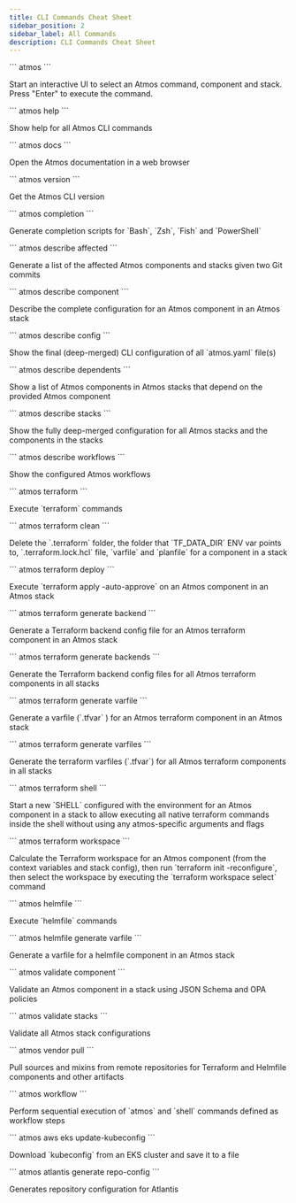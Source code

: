 ```yaml
---
title: CLI Commands Cheat Sheet
sidebar_position: 2
sidebar_label: All Commands
description: CLI Commands Cheat Sheet
---
```


<CardGroup title="General" className="cheatsheet">

  <Card url="/cli/commands/help">
    ```
    atmos
    ```
    <p>Start an interactive UI to select an Atmos command, component and stack. Press "Enter" to execute the command.</p>
  </Card>

  <Card url="/cli/commands/help">
    ```
    atmos help
    ```   
    <p>Show help for all Atmos CLI commands</p>
  </Card>

  <Card url="/cli/commands/docs">
    ```
    atmos docs
    ```
   <p>Open the Atmos documentation in a web browser</p>
  </Card>

  <Card url="/cli/commands/version">
    ```
    atmos version
    ```
    <p>Get the Atmos CLI version</p>
  </Card>

  <Card url="/cli/commands/completion">
    ```
    atmos completion
    ```            
    <p>Generate completion scripts for `Bash`, `Zsh`, `Fish` and `PowerShell`</p>
  </Card>
</CardGroup>

<CardGroup title="Describe Commands" className="cheatsheet">
  <Card url="/cli/commands/describe/affected">
    ```
    atmos describe affected
    ```                         
    <p>Generate a list of the affected Atmos components and stacks given two Git commits</p>
  </Card>

  <Card url="/cli/commands/describe/component">
    ```
    atmos describe component
    ```                     
    <p>Describe the complete configuration for an Atmos component in an Atmos stack</p>
  </Card>

  <Card url="/cli/commands/describe/config">
    ```
    atmos describe config
    ```  
    <p>Show the final (deep-merged) CLI configuration of all `atmos.yaml` file(s)</p>
  </Card>

  <Card url="/cli/commands/describe/dependents">
    ```
    atmos describe dependents
    ```                    
    <p>Show a list of Atmos components in Atmos stacks that depend on the provided Atmos component</p>
  </Card>

  <Card url="/cli/commands/describe/stacks">
    ```
    atmos describe stacks
    ``` 
    <p>Show the fully deep-merged configuration for all Atmos stacks and the components in the stacks</p>
  </Card>

  <Card url="/cli/commands/describe/workflows">
    ```
    atmos describe workflows
    ```                      
    <p>Show the configured Atmos workflows</p>
  </Card>
</CardGroup>

<CardGroup title="Terraform Commands" className="cheatsheet">
  <Card url="/cli/commands/terraform/usage">
    ```
    atmos terraform
    ```      
    <p>Execute `terraform` commands</p>
  </Card>

  <Card url="/cli/commands/terraform/clean">
    ```
    atmos terraform clean
    ```   
    <p>Delete the `.terraform` folder, the folder that `TF_DATA_DIR` ENV var points to, `.terraform.lock.hcl` file, `varfile` and `planfile` for a component in a stack</p>
  </Card>

  <Card url="/cli/commands/terraform/deploy">
    ```
    atmos terraform deploy
    ```
    <p>Execute `terraform apply -auto-approve` on an Atmos component in an Atmos stack</p>
  </Card>

  <Card url="/cli/commands/terraform/generate-backend">
    ```
    atmos terraform generate backend
    ```
    <p>Generate a Terraform backend config file for an Atmos terraform component in an Atmos stack</p>
  </Card>

  <Card url="/cli/commands/terraform/generate-backends">
    ```
    atmos terraform generate backends
    ```
    <p>Generate the Terraform backend config files for all Atmos terraform components in all stacks</p>
  </Card>

  <Card url="/cli/commands/terraform/generate-varfile">
    ```
    atmos terraform generate varfile
    ```
    <p>Generate a varfile (`.tfvar` ) for an Atmos terraform component in an Atmos stack</p>
  </Card>

  <Card url="/cli/commands/terraform/generate-varfiles">
    ```
    atmos terraform generate varfiles
    ```     
    <p>Generate the terraform varfiles (`.tfvar`) for all Atmos terraform components in all stacks</p>
  </Card>

  <Card url="/cli/commands/terraform/shell">
    ```
    atmos terraform shell
    ```
    <p>Start a new `SHELL` configured with the environment for an Atmos component in a stack to allow executing all native terraform commands inside the shell without using any atmos-specific arguments and flags</p>
  </Card>

  <Card url="/cli/commands/terraform/workspace">
    ```
    atmos terraform workspace
    ```
    <p>Calculate the Terraform workspace for an Atmos component (from the context variables and stack config), then run `terraform init -reconfigure`, then select the workspace by executing the `terraform workspace select` command</p>
  </Card>
</CardGroup>

<CardGroup title="Helmfile Commands" className="cheatsheet">
  <Card url="/cli/commands/helmfile/usage">
    ```
    atmos helmfile
    ```
    <p>Execute `helmfile` commands</p>
  </Card>

  <Card url="/cli/commands/helmfile/generate-varfile">
    ```
    atmos helmfile generate varfile
    ```
    <p>Generate a varfile for a helmfile component in an Atmos stack</p>
  </Card>
</CardGroup>

<CardGroup title="Validate Commands" className="cheatsheet">
  <Card url="/cli/commands/validate/component">
    ```
    atmos validate component
    ```
    <p>Validate an Atmos component in a stack using JSON Schema and OPA policies</p>
  </Card>

  <Card url="/cli/commands/validate/stacks">
    ```
    atmos validate stacks
    ```
    <p>Validate all Atmos stack configurations</p>
  </Card>
</CardGroup>

<CardGroup title="Core Commands" className="cheatsheet">
  <Card url="/cli/commands/vendor/pull">
    ```
    atmos vendor pull
    ```
    <p>Pull sources and mixins from remote repositories for Terraform and Helmfile components and other artifacts</p>
  </Card>

  <Card url="/cli/commands/workflow">
    ```
    atmos workflow
    ```
    <p>Perform sequential execution of `atmos` and `shell` commands defined as workflow steps</p>
  </Card>
</CardGroup>

<CardGroup title="Integrations" className="cheatsheet">
  <Card url="/cli/commands/aws/eks-update-kubeconfig">
    ```
    atmos aws eks update-kubeconfig
    ```
    <p>Download `kubeconfig` from an EKS cluster and save it to a file</p>
  </Card>
  
  <Card url="/cli/commands/atlantis/generate-repo-config">
    ```
    atmos atlantis generate repo-config
    ```
    <p>Generates repository configuration for Atlantis</p>
  </Card>
</CardGroup>
